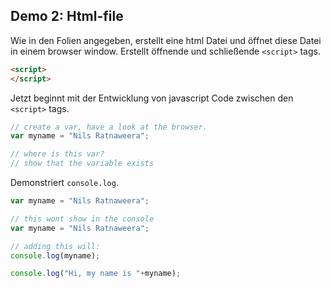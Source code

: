 
## Demo 2: Html-file {#sec-js-demo-html}

Wie in den Folien angegeben, erstellt eine html Datei und öffnet diese Datei in einem browser window. Erstellt öffnende und schließende `<script>` tags.

```html
<script>
</script>
```

Jetzt beginnt mit der Entwicklung von javascript Code zwischen den `<script>` tags.

```js
// create a var, have a look at the browser.
var myname = "Nils Ratnaweera";

// where is this var?
// show that the variable exists
```

Demonstriert `console.log`.


```js
var myname = "Nils Ratnaweera";

// this wont show in the console
var myname = "Nils Ratnaweera";
```


```js
// adding this will:
console.log(myname);

console.log("Hi, my name is "+myname);
```

